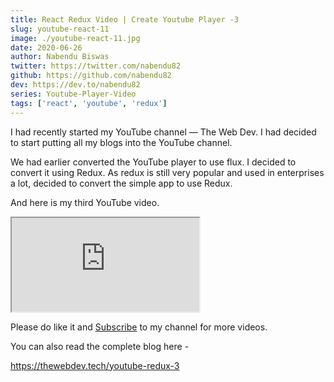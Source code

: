 ```yaml
---
title: React Redux Video | Create Youtube Player -3
slug: youtube-react-11
image: ./youtube-react-11.jpg
date: 2020-06-26
author: Nabendu Biswas
twitter: https://twitter.com/nabendu82
github: https://github.com/nabendu82
dev: https://dev.to/nabendu82
series: Youtube-Player-Video
tags: ['react', 'youtube', 'redux']
---
```


I had recently started my YouTube channel — The Web Dev. I had decided to start putting all my blogs into the YouTube channel.

We had earlier converted the YouTube player to use flux. I decided to convert it using Redux.
As redux is still very popular and used in enterprises a lot, decided to convert the simple app to use Redux.

And here is my third YouTube video.

<div className={styles.resp__container}>

<iframe className={styles.resp__iframe} src="https://www.youtube.com/embed/WvtfqDJklmo" gesture="media"  allow="encrypted-media" allowfullscreen></iframe>

</div>

Please do like it and [Subscribe](https://www.youtube.com/channel/UCRf7mazcufqZxd2pR3oQJuQ?sub_confirmation=1) to my channel for more videos.

You can also read the complete blog here -

https://thewebdev.tech/youtube-redux-3
